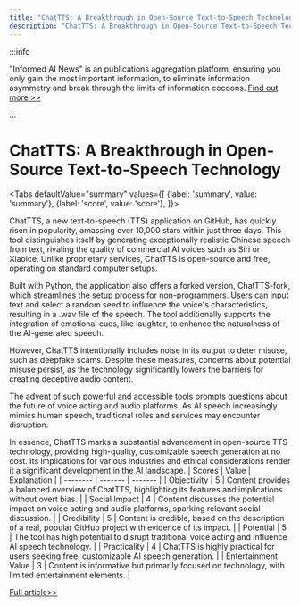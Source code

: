```yaml
---
title: "ChatTTS: A Breakthrough in Open-Source Text-to-Speech Technology"
description: "ChatTTS: A Breakthrough in Open-Source Text-to-Speech Technology"
---
```



:::info

"Informed AI News" is an publications aggregation platform, ensuring you only gain the most important information, to eliminate information asymmetry and break through the limits of information cocoons.  [Find out more >>](/)

:::

# ChatTTS: A Breakthrough in Open-Source Text-to-Speech Technology


<Tabs
	defaultValue="summary"
	values={[
	{label: 'summary', value: 'summary'},
	{label: 'score', value: 'score'},
]}>
<TabItem value="summary">


ChatTTS, a new text-to-speech (TTS) application on GitHub, has quickly risen in popularity, amassing over 10,000 stars within just three days. This tool distinguishes itself by generating exceptionally realistic Chinese speech from text, rivaling the quality of commercial AI voices such as Siri or Xiaoice. Unlike proprietary services, ChatTTS is open-source and free, operating on standard computer setups.

Built with Python, the application also offers a forked version, ChatTTS-fork, which streamlines the setup process for non-programmers. Users can input text and select a random seed to influence the voice's characteristics, resulting in a .wav file of the speech. The tool additionally supports the integration of emotional cues, like laughter, to enhance the naturalness of the AI-generated speech.

However, ChatTTS intentionally includes noise in its output to deter misuse, such as deepfake scams. Despite these measures, concerns about potential misuse persist, as the technology significantly lowers the barriers for creating deceptive audio content.

The advent of such powerful and accessible tools prompts questions about the future of voice acting and audio platforms. As AI speech increasingly mimics human speech, traditional roles and services may encounter disruption.

In essence, ChatTTS marks a substantial advancement in open-source TTS technology, providing high-quality, customizable speech generation at no cost. Its implications for various industries and ethical considerations render it a significant development in the AI landscape.
</TabItem>
<TabItem value="score">
	| Scores     | Value   | Explanation |
	| -------- | ------- | ------- |
	| Objectivity  | 5    | Content provides a balanced overview of ChatTTS, highlighting its features and implications without overt bias.    |
	| Social Impact | 4     | Content discusses the potential impact on voice acting and audio platforms, sparking relevant social discussion.    |
	| Credibility    | 5    | Content is credible, based on the description of a real, popular GitHub project with evidence of its impact.    |
	| Potential    | 5    | The tool has high potential to disrupt traditional voice acting and influence AI speech technology.    |
	| Practicality    | 4    | ChatTTS is highly practical for users seeking free, customizable AI speech generation.    |
	| Entertainment Value    | 3    | Content is informative but primarily focused on technology, with limited entertainment elements.    |
</TabItem>
</Tabs>

[Full article>>](https://sspai.com/post/89264)
